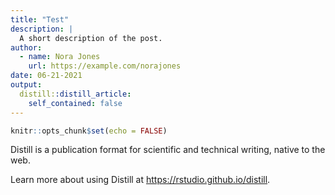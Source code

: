 ```yaml
---
title: "Test"
description: |
  A short description of the post.
author:
  - name: Nora Jones
    url: https://example.com/norajones
date: 06-21-2021
output:
  distill::distill_article:
    self_contained: false
---
```



```r
knitr::opts_chunk$set(echo = FALSE)
```

Distill is a publication format for scientific and technical writing, native to the web.

Learn more about using Distill at <https://rstudio.github.io/distill>.


